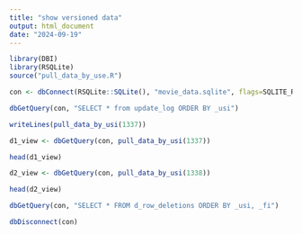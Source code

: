 ```yaml
---
title: "show versioned data"
output: html_document
date: "2024-09-19"
---
```



```r
library(DBI)
library(RSQLite)
source("pull_data_by_use.R")
```

```r
con <- dbConnect(RSQLite::SQLite(), "movie_data.sqlite", flags=SQLITE_RO)
```

```r
dbGetQuery(con, "SELECT * from update_log ORDER BY _usi")
```

```r
writeLines(pull_data_by_usi(1337))
```

```r
d1_view <- dbGetQuery(con, pull_data_by_usi(1337))
```


```r
head(d1_view)
```



```r
d2_view <- dbGetQuery(con, pull_data_by_usi(1338))
```


```r
head(d2_view)
```


```r
dbGetQuery(con, "SELECT * FROM d_row_deletions ORDER BY _usi, _fi")
```



```r
dbDisconnect(con)
```
